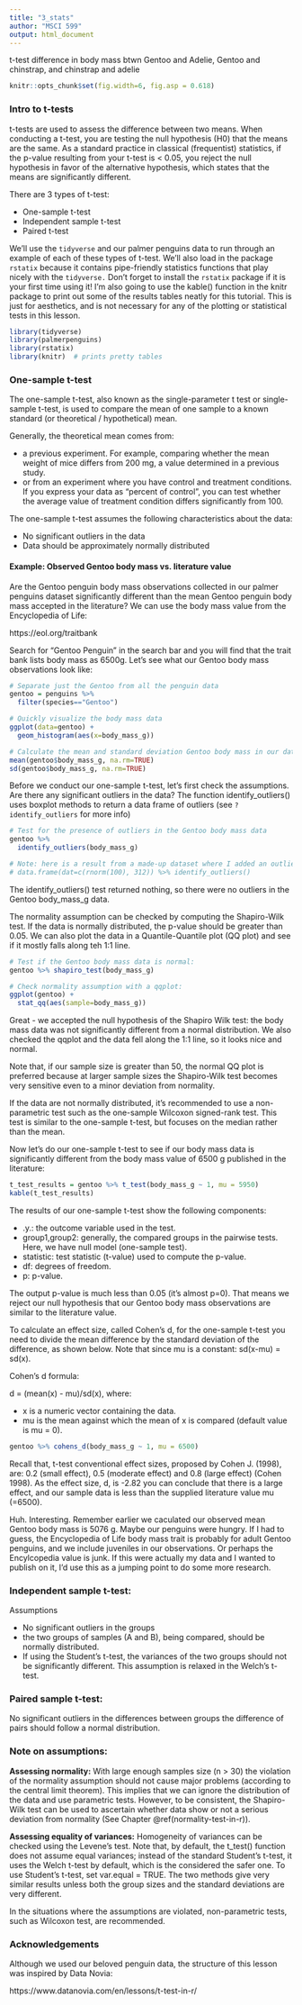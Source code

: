 ```yaml
---
title: "3_stats"
author: "MSCI 599"
output: html_document
---
```


t-test difference in body mass btwn Gentoo and Adelie, Gentoo and chinstrap, and chinstrap and adelie

```r
knitr::opts_chunk$set(fig.width=6, fig.asp = 0.618) 
```

### Intro to t-tests

t-tests are used to assess the difference between two means. When conducting a t-test, you are testing the null hypothesis (H0) that the means are the same. As a standard practice in classical (frequentist) statistics, if the p-value resulting from your t-test is < 0.05, you reject the null hypothesis in favor of the alternative hypothesis, which states that the means are significantly different. 

There are 3 types of t-test:

-  One-sample t-test
-  Independent sample t-test
-  Paired t-test

We'll use the `tidyverse` and our palmer penguins data to run through an example of each of these types of t-test. We'll also load in the package `rstatix` because it contains pipe-friendly statistics functions that play nicely with the `tidyverse.` Don't forget to install the `rstatix` package if it is your first time using it! I'm also going to use the kable() function in the knitr package to print out some of the results tables neatly for this tutorial. This is just for aesthetics, and is not necessary for any of the plotting or statistical tests in this lesson.

```r
library(tidyverse)
library(palmerpenguins)
library(rstatix)
library(knitr)  # prints pretty tables
```

### One-sample t-test

The one-sample t-test, also known as the single-parameter t test or single-sample t-test, is used to compare the mean of one sample to a known standard (or theoretical / hypothetical) mean. 

Generally, the theoretical mean comes from:

-  a previous experiment. For example, comparing whether the mean weight of mice differs from 200 mg, a value determined in a previous study.
-  or from an experiment where you have control and treatment conditions. If you express your data as “percent of control”, you can test whether the average value of treatment condition differs significantly from 100.

The one-sample t-test assumes the following characteristics about the data:

-  No significant outliers in the data
-  Data should be approximately normally distributed

#### Example: Observed Gentoo body mass vs. literature value

Are the Gentoo penguin body mass observations collected in our palmer penguins dataset significantly different than the mean Gentoo penguin body mass accepted in the literature? We can use the body mass value from the Encyclopedia of Life:

https://eol.org/traitbank

Search for "Gentoo Penguin" in the search bar and you will find that the trait bank lists body mass as 6500g. Let's see what our Gentoo body mass observations look like:

```r
# Separate just the Gentoo from all the penguin data
gentoo = penguins %>% 
  filter(species=="Gentoo") 

# Quickly visualize the body mass data
ggplot(data=gentoo) +
  geom_histogram(aes(x=body_mass_g))

# Calculate the mean and standard deviation Gentoo body mass in our data (sometimes base R is more sensible than dplyr)
mean(gentoo$body_mass_g, na.rm=TRUE)
sd(gentoo$body_mass_g, na.rm=TRUE)
```

Before we conduct our one-sample t-test, let's first check the assumptions. Are there any significant outliers in the data? The function identify_outliers() uses boxplot methods to return a data frame of outliers (see `?identify_outliers` for more info)

```r
# Test for the presence of outliers in the Gentoo body mass data
gentoo %>%
  identify_outliers(body_mass_g)

# Note: here is a result from a made-up dataset where I added an outlier
# data.frame(dat=c(rnorm(100), 312)) %>% identify_outliers()  
```

The identify_outliers() test returned nothing, so there were no outliers in the Gentoo body_mass_g data. 

The normality assumption can be checked by computing the Shapiro-Wilk test. If the data is normally distributed, the p-value should be greater than 0.05. We can also plot the data in a Quantile-Quantile plot (QQ plot) and see if it mostly falls along teh 1:1 line.

```r
# Test if the Gentoo body mass data is normal:
gentoo %>% shapiro_test(body_mass_g)

# Check normality assumption with a qqplot:
ggplot(gentoo) +
  stat_qq(aes(sample=body_mass_g))
```

Great - we accepted the null hypothesis of the Shapiro Wilk test: the body mass data was not significantly different from a normal distribution. We also checked the qqplot and the data fell along the 1:1 line, so it looks nice and normal.

Note that, if our sample size is greater than 50, the normal QQ plot is preferred because at larger sample sizes the Shapiro-Wilk test becomes very sensitive even to a minor deviation from normality.

If the data are not normally distributed, it’s recommended to use a non-parametric test such as the one-sample Wilcoxon signed-rank test. This test is similar to the one-sample t-test, but focuses on the median rather than the mean.

Now let's do our one-sample t-test to see if our body mass data is significantly different from the body mass value of 6500 g published in the literature:

```r
t_test_results = gentoo %>% t_test(body_mass_g ~ 1, mu = 5950)
kable(t_test_results)
```
The results of our one-sample t-test show the following components:

-  .y.: the outcome variable used in the test.
-  group1,group2: generally, the compared groups in the pairwise tests. Here, we have null model (one-sample test).
-  statistic: test statistic (t-value) used to compute the p-value.
-  df: degrees of freedom.
-  p: p-value.

The output p-value is much less than 0.05 (it's almost p=0). That means we reject our null hypothesis that our Gentoo body mass observations are similar to the literature value.

To calculate an effect size, called Cohen's d, for the one-sample t-test you need to divide the mean difference by the standard deviation of the difference, as shown below. Note that since mu is a constant: sd(x-mu) = sd(x).

Cohen’s d formula:

d = (mean(x) - mu)/sd(x), where:

-  x is a numeric vector containing the data.
-  mu is the mean against which the mean of x is compared (default value is mu = 0).

```r
gentoo %>% cohens_d(body_mass_g ~ 1, mu = 6500)
```

Recall that, t-test conventional effect sizes, proposed by Cohen J. (1998), are: 0.2 (small effect), 0.5 (moderate effect) and 0.8 (large effect) (Cohen 1998). As the effect size, d, is -2.82 you can conclude that there is a large effect, and our sample data is less than the supplied literature value mu (=6500).

Huh. Interesting. Remember earlier we caculated our observed mean Gentoo body mass is 5076 g. Maybe our penguins were hungry. If I had to guess, the Encyclopedia of Life body mass trait is probably for adult Gentoo penguins, and we include juveniles in our observations. Or perhaps the Encylcopedia value is junk. If this were actually my data and I wanted to publish on it, I'd use this as a jumping point to do some more research.

### Independent sample t-test:

Assumptions

-  No significant outliers in the groups
-  the two groups of samples (A and B), being compared, should be normally distributed.
-  If using the Student's t-test, the variances of the two groups should not be significantly different. This assumption is relaxed in the Welch’s t-test.


### Paired sample t-test:
No significant outliers in the differences between groups
the difference of pairs should follow a normal distribution.

### Note on assumptions:

**Assessing normality:** With large enough samples size (n > 30) the violation of the normality assumption should not cause major problems (according to the central limit theorem). This implies that we can ignore the distribution of the data and use parametric tests. However, to be consistent, the Shapiro-Wilk test can be used to ascertain whether data show or not a serious deviation from normality (See Chapter @ref(normality-test-in-r)).

**Assessing equality of variances:** Homogeneity of variances can be checked using the Levene’s test. Note that, by default, the t_test() function does not assume equal variances; instead of the standard Student’s t-test, it uses the Welch t-test by default, which is the considered the safer one. To use Student’s t-test, set var.equal = TRUE. The two methods give very similar results unless both the group sizes and the standard deviations are very different.

In the situations where the assumptions are violated, non-parametric tests, such as Wilcoxon test, are recommended.




### Acknowledgements

Although we used our beloved penguin data, the structure of this lesson was inspired by Data Novia:

https://www.datanovia.com/en/lessons/t-test-in-r/

